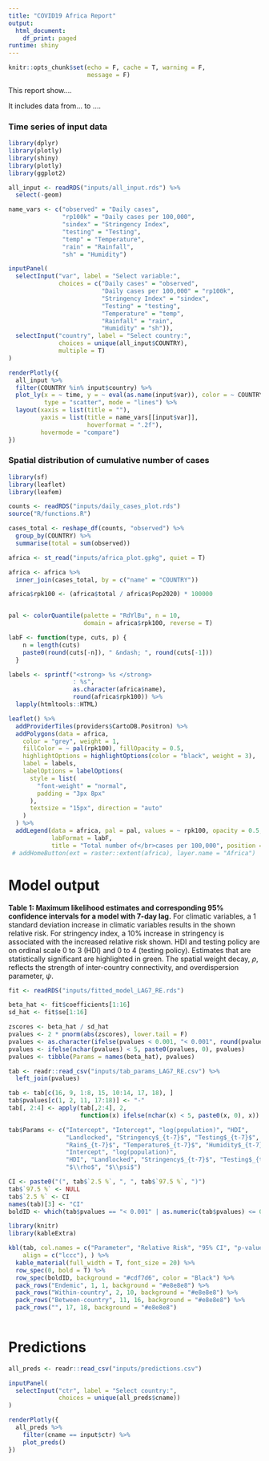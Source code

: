 ```yaml
---
title: "COVID19 Africa Report"
output: 
  html_document:
    df_print: paged
runtime: shiny
---
```


```r
knitr::opts_chunk$set(echo = F, cache = T, warning = F,
                      message = F)
```

This report show....

It includes data from... to ....


### Time series of input data


```r
library(dplyr)
library(plotly)
library(shiny)
library(plotly)
library(ggplot2)

all_input <- readRDS("inputs/all_input.rds") %>% 
  select(-geom)

name_vars <- c("observed" = "Daily cases", 
               "rp100k" = "Daily cases per 100,000",
               "sindex" = "Stringency Index",
               "testing" = "Testing",
               "temp" = "Temperature",
               "rain" = "Rainfall",
               "sh" = "Humidity")

inputPanel(
  selectInput("var", label = "Select variable:",
              choices = c("Daily cases" = "observed", 
                          "Daily cases per 100,000" = "rp100k",
                          "Stringency Index" = "sindex",
                          "Testing" = "testing",
                          "Temperature" = "temp",
                          "Rainfall" = "rain",
                          "Humidity" = "sh")),
  selectInput("country", label = "Select country:",
              choices = unique(all_input$COUNTRY), 
              multiple = T)
)

renderPlotly({
  all_input %>%
  filter(COUNTRY %in% input$country) %>% 
  plot_ly(x = ~ time, y = ~ eval(as.name(input$var)), color = ~ COUNTRY,
          type = "scatter", mode = "lines") %>%
  layout(xaxis = list(title = ""),
         yaxis = list(title = name_vars[[input$var]],
                      hoverformat = ".2f"),
         hovermode = "compare")
})


```


### Spatial distribution of cumulative number of cases


```r
library(sf)
library(leaflet)
library(leafem)

counts <- readRDS("inputs/daily_cases_plot.rds")
source("R/functions.R")

cases_total <- reshape_df(counts, "observed") %>%
  group_by(COUNTRY) %>%
  summarise(total = sum(observed))

africa <- st_read("inputs/africa_plot.gpkg", quiet = T)

africa <- africa %>%
  inner_join(cases_total, by = c("name" = "COUNTRY"))

africa$rpk100 <- (africa$total / africa$Pop2020) * 100000


pal <- colorQuantile(palette = "RdYlBu", n = 10,
                     domain = africa$rpk100, reverse = T)

labF <- function(type, cuts, p) {
    n = length(cuts)
    paste0(round(cuts[-n]), " &ndash; ", round(cuts[-1]))
  }

labels <- sprintf("<strong> %s </strong>
                  : %s",
                  as.character(africa$name),
                  round(africa$rpk100)) %>%
  lapply(htmltools::HTML)

leaflet() %>%
  addProviderTiles(providers$CartoDB.Positron) %>%
  addPolygons(data = africa,
    color = "grey", weight = 1,
    fillColor = ~ pal(rpk100), fillOpacity = 0.5,
    highlightOptions = highlightOptions(color = "black", weight = 3),
    label = labels,
    labelOptions = labelOptions(
      style = list(
        "font-weight" = "normal",
        padding = "3px 8px"
      ),
      textsize = "15px", direction = "auto"
    )
  ) %>%
  addLegend(data = africa, pal = pal, values = ~ rpk100, opacity = 0.5,
            labFormat = labF,
            title = "Total number of</br>cases per 100,000", position = "bottomleft")
 # addHomeButton(ext = raster::extent(africa), layer.name = "Africa")
```

# Model output

**Table 1: Maximum likelihood estimates and corresponding 95% confidence intervals for a model with 7-day lag.** For climatic variables, a 1 standard deviation increase in climatic variables results in the shown relative risk.  For stringency index, a 10% increase in stringency is associated with the increased relative risk shown. HDI and testing policy are on ordinal scale 0 to 3 (HDI) and 0 to 4 (testing policy). Estimates that are statistically significant are highlighted in green. The spatial weight decay, $\rho$, reflects the strength of inter-country connectivity, and overdispersion parameter, $\psi$.

```r
fit <- readRDS("inputs/fitted_model_LAG7_RE.rds")

beta_hat <- fit$coefficients[1:16]
sd_hat <- fit$se[1:16]

zscores <- beta_hat / sd_hat
pvalues <- 2 * pnorm(abs(zscores), lower.tail = F)
pvalues <- as.character(ifelse(pvalues < 0.001, "< 0.001", round(pvalues, 3))) 
pvalues <- ifelse(nchar(pvalues) < 5, paste0(pvalues, 0), pvalues)
pvalues <- tibble(Params = names(beta_hat), pvalues)

tab <- readr::read_csv("inputs/tab_params_LAG7_RE.csv") %>% 
  left_join(pvalues)

tab <- tab[c(16, 9, 1:8, 15, 10:14, 17, 18), ]
tab$pvalues[c(1, 2, 11, 17:18)] <- "-"
tab[, 2:4] <- apply(tab[,2:4], 2, 
                    function(x) ifelse(nchar(x) < 5, paste0(x, 0), x))

tab$Params <- c("Intercept", "Intercept", "log(population)", "HDI",
                "Landlocked", "Stringency$_{t-7}$", "Testing$_{t-7}$",
                "Rain$_{t-7}$", "Temperature$_{t-7}$", "Humidity$_{t-7}$",
                "Intercept", "log(population)",
                "HDI", "Landlocked", "Stringency$_{t-7}$", "Testing$_{t-7}$", 
                "$\\rho$", "$\\psi$")

CI <- paste0("(", tab$`2.5 %`, ", ", tab$`97.5 %`, ")")
tab$`97.5 %` <- NULL
tab$`2.5 %` <- CI
names(tab)[3] <- "CI"
boldID <- which(tab$pvalues == "< 0.001" | as.numeric(tab$pvalues) <= 0.1)

library(knitr)
library(kableExtra)

kbl(tab, col.names = c("Parameter", "Relative Risk", "95% CI", "p-value"), 
    align = c("lccc"), ) %>% 
  kable_material(full_width = T, font_size = 20) %>% 
  row_spec(0, bold = T) %>% 
  row_spec(boldID, background = "#cdf7d6", color = "Black") %>% 
  pack_rows("Endemic", 1, 1, background = "#e8e8e8") %>% 
  pack_rows("Within-country", 2, 10, background = "#e8e8e8") %>% 
  pack_rows("Between-country", 11, 16, background = "#e8e8e8") %>% 
  pack_rows("", 17, 18, background = "#e8e8e8")
  
```

# Predictions

```r

all_preds <- readr::read_csv("inputs/predictions.csv")

inputPanel(
  selectInput("ctr", label = "Select country:",
              choices = unique(all_preds$cname))
)

renderPlotly({
  all_preds %>%
    filter(cname == input$ctr) %>% 
    plot_preds()
})

```

